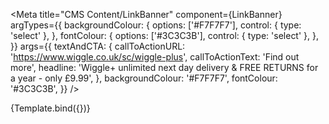 
<Meta
  title="CMS Content/LinkBanner"
  component={LinkBanner}
  argTypes={{
    backgroundColour: {
      options: ['#F7F7F7'],
      control: { type: 'select' },
    },
    fontColour: {
      options: ['#3C3C3B'],
      control: { type: 'select' },
    },
  }}
  args={{
    textAndCTA: {
      callToActionURL: 'https://www.wiggle.co.uk/sc/wiggle-plus',
      callToActionText: 'Find out more',
      headline:
        'Wiggle+ unlimited next day delivery & FREE RETURNS for a year - only £9.99',
    },
    backgroundColour: '#F7F7F7',
    fontColour: '#3C3C3B',
  }}
/>


<Canvas>
  <Story name="Wiggle Plus Banner">{Template.bind({})}</Story>
</Canvas>
